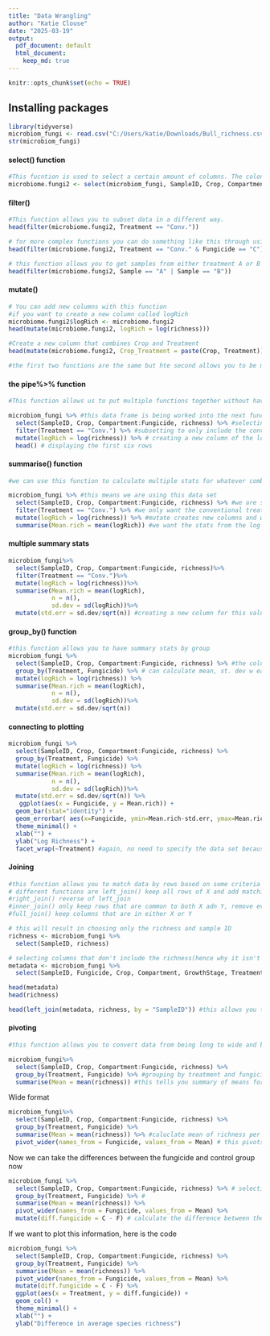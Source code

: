 ```yaml
---
title: "Data Wrangling"
author: "Katie Clouse"
date: "2025-03-19"
output:
  pdf_document: default
  html_document:
    keep_md: true
---
```


```r
knitr::opts_chunk$set(echo = TRUE)
```

## Installing packages
```r
library(tidyverse)
microbiom_fungi <- read.csv("C:/Users/katie/Downloads/Bull_richness.csv")
str(microbiom_fungi)
```
#### select() function
```r
#This fucntion is used to select a certain amount of columns. The colon allows you to select the columns that are in that exact order, so you will have the columns compartment to fungicide. 
microbiome.fungi2 <- select(microbiom_fungi, SampleID, Crop, Compartment:Fungicide, richness)
```
#### filter()
```r
#This function allows you to subset data in a different way.
head(filter(microbiome.fungi2, Treatment == "Conv."))

# for more complex functions you can do something like this through using the & function
head(filter(microbiome.fungi2, Treatment == "Conv." & Fungicide == "C"))

# this function allows you to get samples from either treatment A or B
head(filter(microbiome.fungi2, Sample == "A" | Sample == "B"))
```
#### mutate()
```r
# You can add new columns with this function
#if you want to create a new column called logRich
microbiome.fungi2$logRich <- microbiome.fungi2
head(mutate(microbiome.fungi2, logRich = log(richness)))

#Create a new column that combines Crop and Treatment
head(mutate(microbiome.fungi2, Crop_Treatment = paste(Crop, Treatment)))

#the first two functions are the same but hte second allows you to be more straight forward. 
```
#### the pipe%>% function 
```r
#This function allows us to put multiple functions together without having to reinsert the previous data, it is automatically transferred to the next step

microbiom_fungi %>% #this data frame is being worked into the next function, that is why you don't need to put it into the following functions
  select(SampleID, Crop, Compartment:Fungicide, richness) %>% #selecting columns
  filter(Treatment == "Conv.") %>% #subsetting to only include the conventional treatment
  mutate(logRich = log(richness)) %>% # creating a new column of the log richness
  head() # displaying the first six rows
```

#### summarise() function
```r
#we can use this function to calculate multiple stats for whatever combination we want 

microbiom_fungi %>% #this means we are using this data set 
  select(SampleID, Crop, Compartment:Fungicide, richness) %>% #we are selecting these columns only 
  filter(Treatment == "Conv.") %>% #we only want the conventional treatment here
  mutate(logRich = log(richness)) %>% #mutate creates new columns and we have to define what it is 
  summarise(Mean.rich = mean(logRich)) #we want the stats from the log richness in the conventional treatment. the mean.rich is the name of the column so you have to say what it is equal to  
```
#### multiple summary stats
```r
microbiom_fungi%>%
  select(SampleID, Crop, Compartment:Fungicide, richness)%>%
  filter(Treatment == "Conv.")%>%
  mutate(logRich = log(richness))%>%
  summarise(Mean.rich = mean(logRich),
            n = n(),
            sd.dev = sd(logRich))%>%
  mutate(std.err = sd.dev/sqrt(n)) #creating a new column for this value 
```

#### group_by() function
```r
#this function allows you to have summary stats by group 
microbiom_fungi %>%
  select(SampleID, Crop, Compartment:Fungicide, richness) %>% #the columns we want 
  group_by(Treatment, Fungicide) %>% # can calculate mean, st. dev w each group. Grouping by treatment and fungicide to calculate stats later. we are grouping teh columns we selected by treatment and fungicide 
  mutate(logRich = log(richness)) %>% 
  summarise(Mean.rich = mean(logRich),
            n = n(),
            sd.dev = sd(logRich))%>%
  mutate(std.err = sd.dev/sqrt(n))
```
#### connecting to plotting 
```r
microbiom_fungi %>%
  select(SampleID, Crop, Compartment:Fungicide, richness) %>%  
  group_by(Treatment, Fungicide) %>% 
  mutate(logRich = log(richness)) %>% 
  summarise(Mean.rich = mean(logRich),
            n = n(),
            sd.dev = sd(logRich))%>%
  mutate(std.err = sd.dev/sqrt(n)) %>%
   ggplot(aes(x = Fungicide, y = Mean.rich)) + 
  geom_bar(stat="identity") +
  geom_errorbar( aes(x=Fungicide, ymin=Mean.rich-std.err, ymax=Mean.rich+std.err), width=0.4) +
  theme_minimal() +
  xlab("") +
  ylab("Log Richness") +
  facet_wrap(~Treatment) #again, no need to specify the data set because you already did that at the beginning
```
#### Joining 
```r
#this function allows you to match data by rows based on some criteria
# different functions are left_join() keep all rows of X and add matching rows from Y. ANy Y rows that dont match X are excluded
#right_join() reverse of left_join
#inner_join() only keep rows that are common to both X adn Y, remove everything else
#full_join() keep columns that are in either X or Y 

# this will result in choosing only the richness and sample ID
richness <- microbiom_fungi %>%
  select(SampleID, richness)

# selecting columns that don't include the richness(hence why it isn't in the list)
metadata <- microbiom_fungi %>% 
  select(SampleID, Fungicide, Crop, Compartment, GrowthStage, Treatment, Rep, Sample)

head(metadata)
head(richness)

head(left_join(metadata, richness, by = "SampleID")) #this allows you to add richness data to the metadata based on the sampleID column. the by= tells you which columns are the same between the data groups

```
#### pivoting 
```r
#this function allows you to convert data from being long to wide and back again. we do this with the functions pivot_wider() where we have multiple observations for a single variable and pivot_longer()

microbiom_fungi%>%
  select(SampleID, Crop, Compartment:Fungicide, richness) %>% 
  group_by(Treatment, Fungicide) %>% #grouping by treatment and fungicide to later calculate summary stats by group 
  summarise(Mean = mean(richness)) #this tells you summary of means for treatment and fungicide. This is an issue bc you would need to subset the data and make a new column and this would be easier to use the wide format

```

Wide format
```r
microbiom_fungi%>%
  select(SampleID, Crop, Compartment:Fungicide, richness) %>% 
  group_by(Treatment, Fungicide) %>% 
  summarise(Mean = mean(richness)) %>% #caluclate mean of richness per group
  pivot_wider(names_from = Fungicide, values_from = Mean) # this pivots data to a wider format. We took fungicide values and turned it into two columns (C and F). Then we took values per group and reorganized it. 
```

Now we can take the differences between the fungicide and control group now
```r
microbiom_fungi %>%
  select(SampleID, Crop, Compartment:Fungicide, richness) %>% # selecting columns  filter(Class == "Sordariomycetes") %>%
  group_by(Treatment, Fungicide) %>% # 
  summarise(Mean = mean(richness)) %>%  
  pivot_wider(names_from = Fungicide, values_from = Mean) %>% 
  mutate(diff.fungicide = C - F) # calculate the difference between the means and create a new column. 
```

If we want to plot this information, here is the code
```r
microbiom_fungi %>%
  select(SampleID, Crop, Compartment:Fungicide, richness) %>% 
  group_by(Treatment, Fungicide) %>% 
  summarise(Mean = mean(richness)) %>%  
  pivot_wider(names_from = Fungicide, values_from = Mean) %>% 
  mutate(diff.fungicide = C - F) %>%  
  ggplot(aes(x = Treatment, y = diff.fungicide)) +  
  geom_col() +
  theme_minimal() +
  xlab("") +
  ylab("Difference in average species richness")
```
















